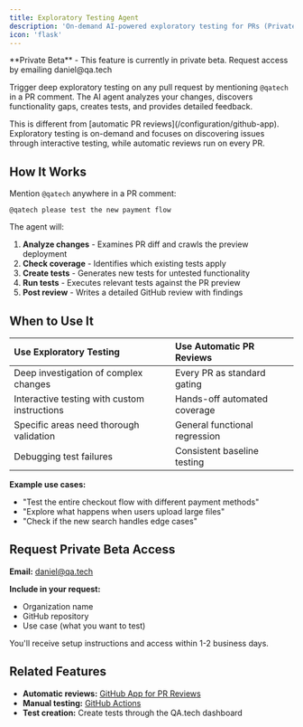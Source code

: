 ```yaml
---
title: Exploratory Testing Agent
description: 'On-demand AI-powered exploratory testing for PRs (Private Beta)'
icon: 'flask'
---
```


<Warning>
**Private Beta** - This feature is currently in private beta. Request access by emailing daniel@qa.tech
</Warning>

Trigger deep exploratory testing on any pull request by mentioning `@qatech` in a PR comment. The AI agent analyzes your changes, discovers functionality gaps, creates tests, and provides detailed feedback.

<Note>
This is different from [automatic PR reviews](/configuration/github-app). Exploratory testing is on-demand and focuses on discovering issues through interactive testing, while automatic reviews run on every PR.
</Note>

## How It Works

Mention `@qatech` anywhere in a PR comment:

```
@qatech please test the new payment flow
```

The agent will:
1. **Analyze changes** - Examines PR diff and crawls the preview deployment
2. **Check coverage** - Identifies which existing tests apply
3. **Create tests** - Generates new tests for untested functionality
4. **Run tests** - Executes relevant tests against the PR preview
5. **Post review** - Writes a detailed GitHub review with findings

## When to Use It

| Use Exploratory Testing | Use Automatic PR Reviews |
|:------------------------|:-------------------------|
| Deep investigation of complex changes | Every PR as standard gating |
| Interactive testing with custom instructions | Hands-off automated coverage |
| Specific areas need thorough validation | General functional regression |
| Debugging test failures | Consistent baseline testing |

**Example use cases:**
- "Test the entire checkout flow with different payment methods"
- "Explore what happens when users upload large files"
- "Check if the new search handles edge cases"

## Request Private Beta Access

**Email:** daniel@qa.tech

**Include in your request:**
- Organization name
- GitHub repository
- Use case (what you want to test)

You'll receive setup instructions and access within 1-2 business days.

## Related Features

- **Automatic reviews:** [GitHub App for PR Reviews](/configuration/github-app)
- **Manual testing:** [GitHub Actions](/configuration/github-actions)
- **Test creation:** Create tests through the QA.tech dashboard

